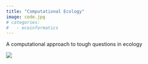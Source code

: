 ```yaml
---
title: "Computational Ecology"
image: code.jpg
# categories: 
#   - ecoinformatics
---
```


A computational approach to tough questions in ecology

![](code.jpg)
